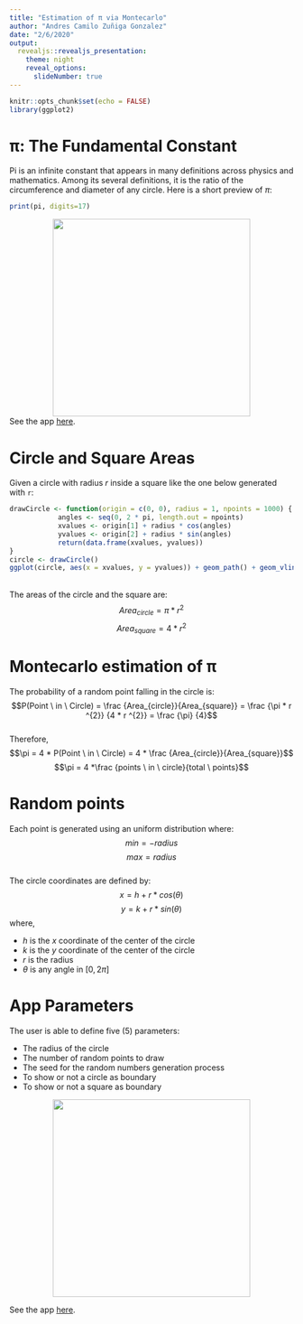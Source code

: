 ```yaml
---
title: "Estimation of π via Montecarlo"
author: "Andres Camilo Zuñiga Gonzalez"
date: "2/6/2020"
output: 
  revealjs::revealjs_presentation:
    theme: night
    reveal_options:
      slideNumber: true
---
```


```r
knitr::opts_chunk$set(echo = FALSE)
library(ggplot2)
```
# π: The Fundamental Constant
<style type="text/css">
  .reveal p {
    text-align: left;
  }
  .reveal ul {
    display: block;
  }
  .reveal ol {
    display: block;
  }
  img {
    display: block !important;
    margin-left: auto !important;
    margin-right: auto !important;
    height: 350px;
  }
</style>
Pi is an infinite constant that appears in many definitions across physics and mathematics. Among its several definitions, it is the ratio of the circumference and diameter of any circle. Here is a short preview of $\pi$:

```r
print(pi, digits=17)
```
![](preview.png)
See the app [here](https://ancazugo.shinyapps.io/montecarlo_pi/).

# Circle and Square Areas

Given a circle with radius $r$ inside a square like the one below generated with `r`:
<br />
```r
drawCircle <- function(origin = c(0, 0), radius = 1, npoints = 1000) {
            angles <- seq(0, 2 * pi, length.out = npoints)
            xvalues <- origin[1] + radius * cos(angles)
            yvalues <- origin[2] + radius * sin(angles)
            return(data.frame(xvalues, yvalues))
}
circle <- drawCircle()
ggplot(circle, aes(x = xvalues, y = yvalues)) + geom_path() + geom_vline(xintercept = c(-1, 1)) + geom_hline(yintercept = c(-1, 1)) + theme_void()
```
<br />
The areas of the circle and the square are:
<br />
$$Area_{circle} = \pi * r ^{2}$$
$$Area_{square} = 4 * r ^{2}$$

# Montecarlo estimation of π
The probability of a random point falling in the circle is:
<br />
$$P(Point \ in \ Circle) = \frac {Area_{circle}}{Area_{square}} = \frac {\pi * r ^{2}} {4 * r ^{2}} = \frac {\pi} {4}$$
<br />
Therefore, 
<br />
$$\pi = 4 * P(Point \ in \ Circle) = 4 * \frac {Area_{circle}}{Area_{square}}$$
$$\pi = 4 *\frac {points \ in \ circle}{total \ points}$$

# Random points
Each point is generated using an uniform distribution where:
$$min = -radius$$
$$max = radius$$
<br />
The circle coordinates are defined by:
$$x = h + r * cos(\theta)$$
$$y = k + r * sin(\theta)$$
where, 

* $h$ is the $x$ coordinate of the center of the circle  
* $k$ is the $y$ coordinate of the center of the circle  
* $r$ is the radius
* $\theta$ is any angle in $[0,2\pi]$

# App Parameters
The user is able to define five (5) parameters:

* The radius of the circle
* The number of random points to draw
* The seed for the random numbers generation process
* To show or not a circle as boundary
* To show or not a square as boundary

![](preview2.png)

See the app [here](https://ancazugo.shinyapps.io/montecarlo_pi/).
